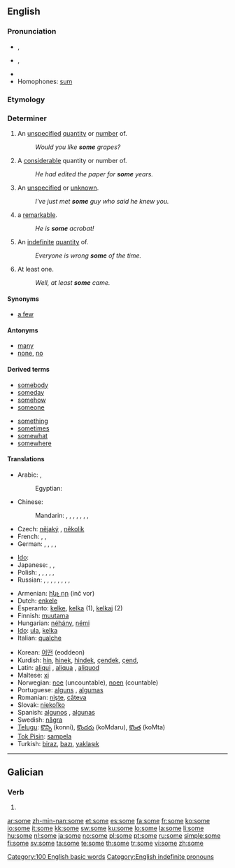 {{wikipedia}}
{{also|-some}}
==English==

{{rank|could|our|than|65|some|other|very|upon}}

===Pronunciation===
* {{a|UK|US}} {{IPA|/sʌm/}}, {{SAMPA|/sVm/}}
* {{a|AusE}} {{IPA|/sam/}}, {{SAMPA|/sam/}}
* {{audio|en-us-some.ogg|Audio (US)}}
* Homophones: [[sum]]

===Etymology===
{{etyl|ang}} {{term|sum}}

===Determiner===
{{en-det}}

# An [[unspecified]] [[quantity]] or [[number]] of.
#: ''Would you like '''some''' grapes?''
# A [[considerable]] quantity or number of.
#: ''He had edited the paper for '''some''' years.''
# An [[unspecified]] or [[unknown]].
#: ''I've just met '''some''' guy who said he knew you.''
# {{informal}} a [[remarkable]].
#: ''He is '''some''' acrobat!''
# An [[indefinite]] [[quantity]] of.
#: ''Everyone is wrong '''some''' of the time.''
# At least one.
#: ''Well, at least '''some''' came.''

====Synonyms====
* [[a few]]

====Antonyms====
* [[many]]
* [[none]], [[no]]

====Derived terms====
{{rel-top|terms derived from some}}
* [[somebody]]
* [[someday]]
* [[somehow]]
* [[someone]]
{{rel-mid}}
* [[something]]
* [[sometimes]]
* [[somewhat]]
* [[somewhere]]
{{rel-bottom}}

====Translations====
{{trans-top|unspecified or unknown}}
* Arabic: {{t|ar|بعض|tr=ba`D|sc=Arab}},  {{t|ar|حوالي|tr=Hawaaliy|sc=Arab}}
*: Egyptian: {{t|ar|بعض|tr=ba`D|sc=Arab}}
* Chinese:
*: Mandarin: {{t|zh|一些|tr=yìxiē|sc=Hani}},  {{t|zh|有的|tr=yǒude|sc=Hani}},  {{t|zh|有些|tr=yǒuxiē|sc=Hani}},  {{t|zh|幾個|sc=Hani}},  {{t|zh|几个|tr=jǐ gè|sc=Hani}},  {{t|zh|某些|tr=mǒuxiē|sc=Hani}},  {{t|zh|某|tr=mǒu|sc=Hani}},  {{t|zh|些 |tr=xiē|sc=Hani}}
* Czech: [[nějaký]] {{m}}, [[několik]]
* French: {{t|fr|certain}},  {{t|fr|quelconque}},  {{t|fr|quelque}}
* German: {{t|de|einige}},  {{t|de|manche}},  {{t|de|irgendein}},  {{t|de|etwas}},  {{t|de|ein paar}}
{{trans-mid}}
* [[Ido]]: {{t|io|kelka}}
* Japanese: {{t|ja|或る|tr=ある, aru|sc=Jpan}}, {{t|ja|幾らか|tr=いくらか, ikuraka|sc=Jpan}}, {{t|ja|幾つか|tr=いくつか, ikutsuka|sc=Jpan}}
* Polish: {{t|pl|jakiś}},  {{t|pl|pewien}},  {{t|pl|niejaki}},  {{t|pl|któryś}},  {{t|pl|kilka}},  {{t|pl|trochę}}
* Russian: {{t|ru|несколько|tr=néskol'ko|sc=Cyrl}},  {{t|ru|некоторый|tr=nékotoryj|sc=Cyrl}},  {{t|ru|кое-кто|tr=koje-któ|sc=Cyrl}},  {{t|ru|один|tr=odín|sc=Cyrl}},  {{t|ru|одни|tr=odní|sc=Cyrl}},  {{t|ru|какой-то|tr=kakój-to|sc=Cyrl}},  {{t|ru|некий|tr=nékij|sc=Cyrl}},  {{t|ru|кто-то|tr=któ-to|sc=Cyrl}},  {{t|ru|немного|tr=nemnógo|sc=Cyrl}}
{{trans-bottom}}
{{checktrans-top}}
* Armenian: [[ինչ որ]] (inč vor)
* Dutch: [[enkele]]
* Esperanto: [[kelke]], [[kelka]] (1), [[kelkaj]] (2)
* Finnish: [[muutama]]
* Hungarian: [[néhány]], [[némi]]
* [[Ido]]: [[ula]], [[kelka]]
* Italian: [[qualche]]
{{trans-mid}}
* Korean: [[어떤]] (eoddeon)
* Kurdish: [[hin]], [[hinek]], [[hindek]], [[çendek]], [[çend]], {{ku-Arab|[[هه‌نێک]]}}
* Latin: [[aliqui]] {{m}}, [[aliqua]] {{f}}, [[aliquod]] {{n}}
* Maltese: [[xi]]
* Norwegian: [[noe]] (uncountable), [[noen]] (countable)
* Portuguese: [[alguns]] {{p}}, [[algumas]] {{f|p}}
* Romanian: [[nişte]], [[câteva]]
* Slovak: [[niekoľko]]
* Spanish: [[algunos]] {{m|p}}, [[algunas]] {{f|p}}
* Swedish: [[några]]
* [[Telugu]]: [[కొన్ని]] (konni), [[కొందరు]] (koMdaru), [[కొంత]] (koMta)
* [[Tok Pisin]]: [[sampela]]
* Turkish: [[biraz]], [[bazı]], [[yaklaşık]]
{{trans-bottom}}

[[Category:100 English basic words]]
[[Category:English indefinite pronouns]]

----

==Galician==

===Verb===
{{gl-verb-form}}

# {{conjugation of|[[sumir#Galician|sumir]]||3|s|pres|ind}}

[[ar:some]]
[[zh-min-nan:some]]
[[et:some]]
[[es:some]]
[[fa:some]]
[[fr:some]]
[[ko:some]]
[[io:some]]
[[it:some]]
[[kk:some]]
[[sw:some]]
[[ku:some]]
[[lo:some]]
[[la:some]]
[[li:some]]
[[hu:some]]
[[nl:some]]
[[ja:some]]
[[no:some]]
[[pl:some]]
[[pt:some]]
[[ru:some]]
[[simple:some]]
[[fi:some]]
[[sv:some]]
[[ta:some]]
[[te:some]]
[[th:some]]
[[tr:some]]
[[vi:some]]
[[zh:some]]